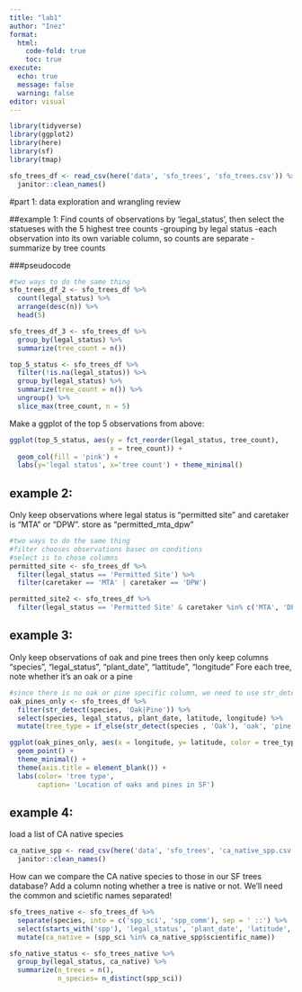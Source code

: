 ```yaml
---
title: "lab1"
author: "Inez"
format: 
  html:
    code-fold: true
    toc: true
execute:
  echo: true
  message: false
  warning: false
editor: visual
---
```


```r
library(tidyverse)
library(ggplot2)
library(here)
library(sf)
library(tmap)
```

```r
sfo_trees_df <- read_csv(here('data', 'sfo_trees', 'sfo_trees.csv')) %>% 
  janitor::clean_names()
```

#part 1: data exploration and wrangling review

##example 1: 
Find counts of observations by 'legal_status', then select the statueses with the 5 highest tree counts
-grouping by legal status
-each observation into its own variable column, so counts are separate
-summarize by tree counts

###pseudocode
```r
#two ways to do the same thing
sfo_trees_df_2 <- sfo_trees_df %>% 
  count(legal_status) %>% 
  arrange(desc(n)) %>% 
  head(5)

sfo_trees_df_3 <- sfo_trees_df %>% 
  group_by(legal_status) %>%
  summarize(tree_count = n())

top_5_status <- sfo_trees_df %>% 
  filter(!is.na(legal_status)) %>%
  group_by(legal_status) %>%
  summarize(tree_count = n()) %>%
  ungroup() %>% 
  slice_max(tree_count, n = 5)
```

Make a ggplot of the top 5 observations from above:
```r
ggplot(top_5_status, aes(y = fct_reorder(legal_status, tree_count),
                         x = tree_count)) +
  geom_col(fill = 'pink') +
  labs(y='legal status', x='tree count') + theme_minimal()
```

## example 2:
Only keep observations where legal status is "permitted site" and caretaker is "MTA" or "DPW". store as "permitted_mta_dpw"

```r
#two ways to do the same thing
#filter chooses observations basec on conditions
#select is to chose columns
permitted_site <- sfo_trees_df %>% 
  filter(legal_status == 'Permitted Site') %>%
  filter(caretaker == 'MTA' | caretaker == 'DPW')

permitted_site2 <- sfo_trees_df %>% 
  filter(legal_status == 'Permitted Site' & caretaker %in% c('MTA', 'DPW'))

```

## example 3:
Only keep observations of oak and pine trees
then only keep columns "species", "legal_status", "plant_date", "lattitude", "longitude"
Fore each tree, note whether it's an oak or a pine

```r
#since there is no oak or pine specific column, we need to use str_detect to find oak or pine in the species column
oak_pines_only <- sfo_trees_df %>% 
  filter(str_detect(species, 'Oak|Pine')) %>% 
  select(species, legal_status, plant_date, latitude, longitude) %>%
  mutate(tree_type = if_else(str_detect(species , 'Oak'), 'oak', 'pine'))
```

```r
ggplot(oak_pines_only, aes(x = longitude, y= latitude, color = tree_type)) +
  geom_point() +
  theme_minimal() +
  theme(axis.title = element_blank()) +
  labs(color= 'tree type',
       caption= 'Location of oaks and pines in SF')
```


## example 4:

load a list of CA native species

```r
ca_native_spp <- read_csv(here('data', 'sfo_trees', 'ca_native_spp.csv')) %>% 
  janitor::clean_names()
```

How can we compare the CA native species to those in our SF trees database? Add a column noting whether a tree is native or not. We'll need the common and scietific names separated!

```r
sfo_trees_native <- sfo_trees_df %>% 
  separate(species, into = c('spp_sci', 'spp_comm'), sep = ' ::') %>% 
  select(starts_with('spp'), 'legal_status', 'plant_date', 'latitude', 'longitude') %>% 
  mutate(ca_native = (spp_sci %in% ca_native_spp$scientific_name))

sfo_native_status <- sfo_trees_native %>% 
  group_by(legal_status, ca_native) %>%
  summarize(n_trees = n(),
            n_species= n_distinct(spp_sci))
```

```r

```












